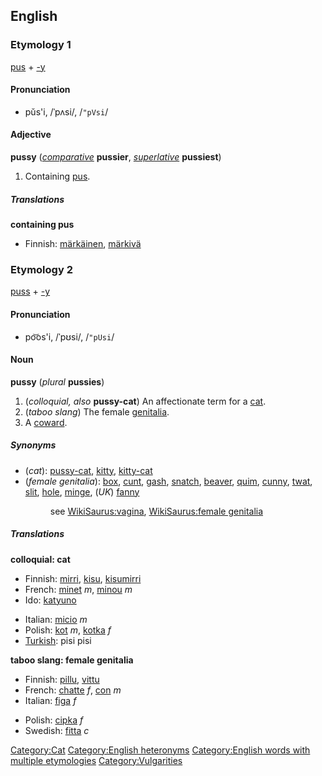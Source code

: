 ==English==
===Etymology 1===
[[pus]] + [[-y]]

====Pronunciation====
*pŭs'i, /ˈpʌsi/, /<tt>"pVsi</tt>/

====Adjective====
'''pussy''' (''[[comparative]]'' '''pussier''', ''[[superlative]]'' '''pussiest''')

#Containing [[pus]].

=====Translations=====
'''containing pus'''
{{top}}
*Finnish: [[märkäinen]], [[märkivä]]
{{mid}}
{{bottom}}

===Etymology 2===
[[puss]] + [[-y]]

====Pronunciation====
*po͝os'i, /ˈpʊsi/, /<tt>"pUsi</tt>/

====Noun====
'''pussy''' (''plural'' '''pussies''')

#(''colloquial, also'' '''pussy-cat''') An affectionate term for a [[cat]].
#(''taboo slang'') The female [[genitalia]].
#A [[coward]].

=====Synonyms=====
*(''cat''): [[pussy-cat]], [[kitty]], [[kitty-cat]]
*(''female genitalia''): [[box]], [[cunt]], [[gash]], [[snatch]], [[beaver]], [[quim]], [[cunny]], [[twat]], [[slit]], [[hole]], [[minge]], (''UK'') [[fanny]]
*:see [[WikiSaurus:vagina]], [[WikiSaurus:female genitalia]]

=====Translations=====
'''colloquial: cat'''
<!--Note: add colloquial or slang words for "cat" here, if possible-->
{{top}}
*Finnish: [[mirri]], [[kisu]], [[kisumirri]]
*French: [[minet]] ''m'', [[minou]] ''m''
*Ido: [[kato|katyuno]]
{{mid}}
*Italian: [[micio]] ''m''
*Polish: [[kot]] ''m'', [[kotka]] ''f''
*[[Turkish]]: pisi pisi
{{bottom}}

'''taboo slang: female genitalia'''
<!--Note: add taboo slang terms for "female genitalia" here, if possible-->
{{top}}
*Finnish: [[pillu]], [[vittu]]
*French: [[chatte]] ''f'', [[con#French|con]] ''m''
*Italian: [[figa]] ''f''
{{mid}}
*Polish: [[cipka]] ''f''
*Swedish: [[fitta]] ''c''
{{bottom}}

[[Category:Cat]]
[[Category:English heteronyms]]
[[Category:English words with multiple etymologies]]
[[Category:Vulgarities]]